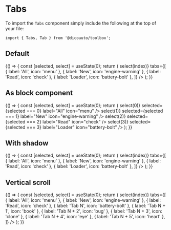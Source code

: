 
<Meta
  title="Toolbox/Tabs"
  component={Tabs}
/>

# Tabs

To import the `Tabs` component simply include the following at the top of your file:

```
import { Tabs, Tab } from '@dicoauto/toolbox';
```

## Default

<Canvas>
  <Story name="Default">
    {() => {
      const [selected, select] = useState(0);
      return (
        <Tabs
          selected={selected}
          onSelect={(index) => select(index)}
          tabs={[
            { label: 'All', icon: 'menu' },
            { label: 'New', icon: 'engine-warning' },
            { label: 'Read', icon: 'check' },
            { label: 'Loader', icon: 'battery-bolt' },
          ]}
        />
      );
    }}
  </Story>
</Canvas>

## As block component

<Canvas>
  <Story name="As block component">
    {() => {
      const [selected, select] = useState(0);
      return (
        <Tabs>
          <Tab
            onClick={() => select(0)}
            selected={selected === 0}
            label="All"
            icon="menu"
          />
          <Tab
            onClick={() => select(1)}
            selected={selected === 1}
            label="New"
            icon="engine-warning"
          />
          <Tab
            onClick={() => select(2)}
            selected={selected === 2}
            label="Read"
            icon="check"
          />
          <Tab
            onClick={() => select(3)}
            selected={selected === 3}
            label="Loader"
            icon="battery-bolt"
          />
        </Tabs>
      );
    }}
  </Story>
</Canvas>

## With shadow

<Canvas>
  <Story name="With shadow">
    {() => {
      const [selected, select] = useState(0);
      return (
        <Tabs
          shadow
          selected={selected}
          onSelect={(index) => select(index)}
          tabs={[
            { label: 'All', icon: 'menu' },
            { label: 'New', icon: 'engine-warning' },
            { label: 'Read', icon: 'check' },
            { label: 'Loader', icon: 'battery-bolt' },
          ]}
        />
      );
    }}
  </Story>
</Canvas>

## Vertical scroll

<Canvas>
  <Story name="Vertical scroll">
    {() => {
      const [selected, select] = useState(0);
      return (
        <Tabs
          selected={selected}
          onSelect={(index) => select(index)}
          tabs={[
            { label: 'All', icon: 'menu' },
            { label: 'New', icon: 'engine-warning' },
            { label: 'Read', icon: 'check' },
            { label: 'Tab N', icon: 'battery-bolt' },
            { label: 'Tab N + 1', icon: 'book' },
            { label: 'Tab N + 2', icon: 'bug' },
            { label: 'Tab N + 3', icon: 'clone' },
            { label: 'Tab N + 4', icon: 'eye' },
            { label: 'Tab N + 5', icon: 'heart' },
          ]}
        />
      );
    }}
  </Story>
</Canvas>
